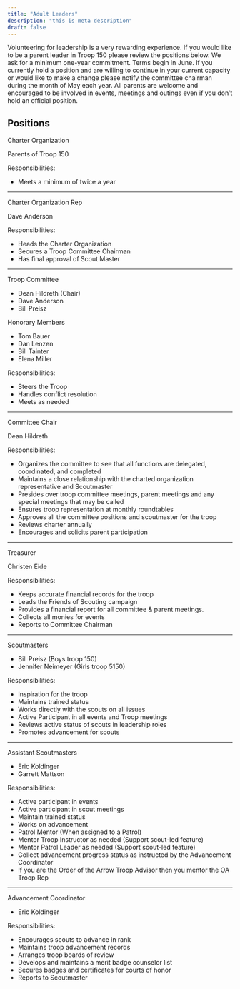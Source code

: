 ```yaml
---
title: "Adult Leaders"
description: "this is meta description"
draft: false
---
```


Volunteering for leadership is a very rewarding experience. If you would like to be a parent leader in Troop 150 please review the positions below.  We ask for a minimum one-year commitment. Terms begin in June. If you currently hold a position and are willing to continue in your current capacity or would like to make a change please notify the committee chairman during the month of May each year.  All parents are welcome and encouraged to be involved in events, meetings and outings even if you don’t hold an official position.

##  Positions

<div class="grid grid-cols-2 gap-4 prose-li:my-0">
    <div> 
        <p class="font-bold"> Charter Organization </p>
        <p> Parents of Troop 150 </p>
    </div>
    <div>
        <p class="font-bold"> Responsibilities: </p>
        <ul>
            <li> Meets a minimum of twice a year </li>
        </ul>
    </div>   
</div>    
<hr/>
<div class="grid grid-cols-2 gap-4 prose-li:my-0">
    <div>
        <p class="font-bold"> Charter Organization Rep </p>
        <p> Dave Anderson </p>
    </div>
    <div>
        <p class="font-bold"> Responsibilities: </p>
        <ul>
            <li> Heads the Charter Organization </li>
            <li> Secures a Troop Committee Chairman </li>
            <li> Has final approval of Scout Master </li>
        </ul>
    </div>
</div>    
<hr/>
<div class="grid grid-cols-2 gap-4 prose-li:my-0">
    <div>
        <p class="font-bold"> Troop Committee </p>
        <ul>
            <li> Dean Hildreth (Chair) </li>
            <li> Dave Anderson </li>
            <li> Bill Preisz </li>
        </ul>
        <p> Honorary Members </p>
        <ul>
            <li> Tom Bauer </li>
            <li> Dan Lenzen </li>
            <li> Bill Tainter </li>
            <li> Elena Miller </li>
        </ul>
    </div>
    <div>
        <p class="font-bold"> Responsibilities: </p>
        <ul>
            <li> Steers the Troop </li>
            <li> Handles conflict resolution </li>
            <li> Meets as needed </li>
        </ul>
    </div>
</div>    
<hr/>
<div class="grid grid-cols-2 gap-4 prose-li:my-0">
    <div>
        <p class="font-bold"> Committee Chair </p>
        <p> Dean Hildreth </p>
    </div>
    <div>
        <p class="font-bold"> Responsibilities: </p>
        <ul>
            <li> Organizes the committee to see that all functions are delegated, coordinated, and completed </li>
            <li> Maintains a close relationship with the charted organization representative and Scoutmaster </li>
            <li> Presides over troop committee meetings, parent meetings and any special meetings that may be called </li>
            <li> Ensures troop representation at monthly roundtables </li>
            <li> Approves all the committee positions and scoutmaster for the troop </li>
            <li> Reviews charter annually </li>
            <li> Encourages and solicits parent participation </li>
        </ul>
    </div>
</div>    
<hr/>
<div class="grid grid-cols-2 gap-4 prose-li:my-0">
    <div>
        <p class="font-bold"> Treasurer </p>
        <p> Christen Eide </p>
    </div>
    <div>
        <p class="font-bold"> Responsibilities: </p>
        <ul>
            <li> Keeps accurate financial records for the troop </li>
            <li> Leads the Friends of Scouting campaign </li>
            <li> Provides a financial report for all committee & parent meetings. </li>
            <li> Collects all monies for events </li>
            <li> Reports to Committee Chairman </li>
        </ul>
    </div>
</div>    
<hr/>
<div class="grid grid-cols-2 gap-4 prose-li:my-0">
    <div>
        <p class="font-bold"> Scoutmasters </p>
        <ul>
            <li> Bill Preisz (Boys troop 150) </li>
            <li> Jennifer Neimeyer (Girls troop 5150) </li>
        </ul>
    </div>
    <div>
        <p class="font-bold"> Responsibilities: </p>
        <ul>
            <li> Inspiration for the troop </li>
            <li> Maintains trained status </li>
            <li> Works directly with the scouts on all issues </li>
            <li> Active Participant in all events and Troop meetings </li>
            <li> Reviews active status of scouts in leadership roles </li>
            <li> Promotes advancement for scouts </li>
        </ul>
    </div>
</div>    
<hr/>
<div class="grid grid-cols-2 gap-4 prose-li:my-0">
    <div>
        <p class="font-bold"> Assistant Scoutmasters </p>
        <ul>
            <li> Eric Koldinger </li>
            <li>Garrett Mattson </li>
        </ul>
    </div>
    <div>
        <p class="font-bold"> Responsibilities: </p>
        <ul>
            <li> Active participant in events </li>
            <li> Active participant in scout meetings </li>
            <li> Maintain trained status </li>
            <li> Works on advancement </li>
            <li> Patrol Mentor (When assigned to a Patrol) </li>
            <li> Mentor Troop Instructor as needed (Support scout-led feature) </li>
            <li> Mentor Patrol Leader as needed (Support scout-led feature) </li>
            <li> Collect advancement progress status as instructed by the Advancement Coordinator </li>
            <li> If you are the Order of the Arrow Troop Advisor then you mentor the OA Troop Rep </li>
        </ul>
    </div>
</div>    
<hr/>
<div class="grid grid-cols-2 gap-4 prose-li:my-0">
    <div>
        <p class="font-bold"> Advancement Coordinator </p>
        <ul>
            <li> Eric Koldinger </li>
        </ul>
    </div>
    <div>
        <p class="font-bold"> Responsibilities: </p>
        <ul>
            <li> Encourages scouts to advance in rank </li>
            <li> Maintains troop advancement records </li>
            <li> Arranges troop boards of review </li>
            <li> Develops and maintains a merit badge counselor list </li>
            <li> Secures badges and certificates for courts of honor </li>
            <li> Reports to Scoutmaster </li>
        </ul>
    </div>
</div>